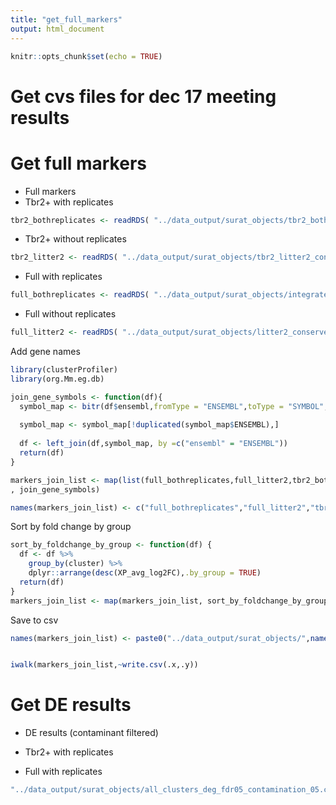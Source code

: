 ```yaml
---
title: "get_full_markers"
output: html_document
---
```


```r
knitr::opts_chunk$set(echo = TRUE)
```

# Get cvs files for dec 17 meeting results


# Get full markers

- Full markers 
- Tbr2+ with replicates
```r
tbr2_bothreplicates <- readRDS( "../data_output/surat_objects/tbr2_both_litters_conserved_markers_list_df.rds")

```

- Tbr2+ without replicates
```r
tbr2_litter2 <- readRDS( "../data_output/surat_objects/tbr2_litter2_conserved_markers_list_df.rds")

```
- Full with replicates
```r
full_bothreplicates <- readRDS( "../data_output/surat_objects/integrated_mitoremoved_conserved_markers_df.rds")

```
- Full without replicates
```r
full_litter2 <- readRDS( "../data_output/surat_objects/litter2_conserved_markers_list_df.rds")

```



Add gene names
```r
library(clusterProfiler)
library(org.Mm.eg.db)

join_gene_symbols <- function(df){
  symbol_map <- bitr(df$ensembl,fromType = "ENSEMBL",toType = "SYMBOL",OrgDb = org.Mm.eg.db)
  
  symbol_map <- symbol_map[!duplicated(symbol_map$ENSEMBL),]
  
  df <- left_join(df,symbol_map, by =c("ensembl" = "ENSEMBL"))
  return(df)
}

markers_join_list <- map(list(full_bothreplicates,full_litter2,tbr2_bothreplicates,tbr2_litter2)
, join_gene_symbols)

names(markers_join_list) <- c("full_bothreplicates","full_litter2","tbr2_bothreplicates","tbr2_litter2")
```

Sort by fold change by group
```r
sort_by_foldchange_by_group <- function(df) {
  df <- df %>%
    group_by(cluster) %>% 
    dplyr::arrange(desc(XP_avg_log2FC),.by_group = TRUE) 
  return(df)
}
markers_join_list <- map(markers_join_list, sort_by_foldchange_by_group)

```

Save to csv
```r


names(markers_join_list) <- paste0("../data_output/surat_objects/",names(markers_join_list), "_conserved_markers.csv")


iwalk(markers_join_list,~write.csv(.x,.y))
```


# Get DE results

- DE results (contaminant filtered)
- Tbr2+ with replicates

- Full with replicates
```r
"../data_output/surat_objects/all_clusters_deg_fdr05_contamination_05.csv"
```

